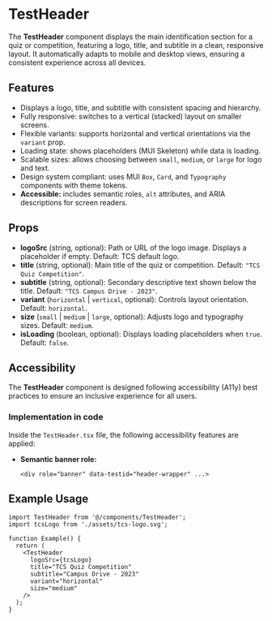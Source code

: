 # TestHeader

The **TestHeader** component displays the main identification section for a quiz or competition, featuring a logo, title, and subtitle in a clean, responsive layout. It automatically adapts to mobile and desktop views, ensuring a consistent experience across all devices.

## Features

* Displays a logo, title, and subtitle with consistent spacing and hierarchy.
* Fully responsive: switches to a vertical (stacked) layout on smaller screens.
* Flexible variants: supports horizontal and vertical orientations via the `variant` prop.
* Loading state: shows placeholders (MUI Skeleton) while data is loading.
* Scalable sizes: allows choosing between `small`, `medium`, or `large` for logo and text.
* Design system compliant: uses MUI `Box`, `Card`, and `Typography` components with theme tokens.
* **Accessible:** includes semantic roles, `alt` attributes, and ARIA descriptions for screen readers.

## Props

* **logoSrc** (string, optional): Path or URL of the logo image. Displays a placeholder if empty. Default: TCS default logo.
* **title** (string, optional): Main title of the quiz or competition. Default: `"TCS Quiz Competition"`.
* **subtitle** (string, optional): Secondary descriptive text shown below the title. Default: `"TCS Campus Drive - 2023"`.
* **variant** (`horizontal` | `vertical`, optional): Controls layout orientation. Default: `horizontal`.
* **size** (`small` | `medium` | `large`, optional): Adjusts logo and typography sizes. Default: `medium`.
* **isLoading** (boolean, optional): Displays loading placeholders when `true`. Default: `false`.

## Accessibility

The **TestHeader** component is designed following accessibility (A11y) best practices to ensure an inclusive experience for all users.

### Implementation in code

Inside the `TestHeader.tsx` file, the following accessibility features are applied:

* **Semantic banner role:**

  ```tsx
  <div role="banner" data-testid="header-wrapper" ...>
  ```

## Example Usage

```tsx
import TestHeader from '@/components/TestHeader';
import tcsLogo from './assets/tcs-logo.svg';

function Example() {
  return (
    <TestHeader
      logoSrc={tcsLogo}
      title="TCS Quiz Competition"
      subtitle="Campus Drive - 2023"
      variant="horizontal"
      size="medium"
    />
  );
}
```
